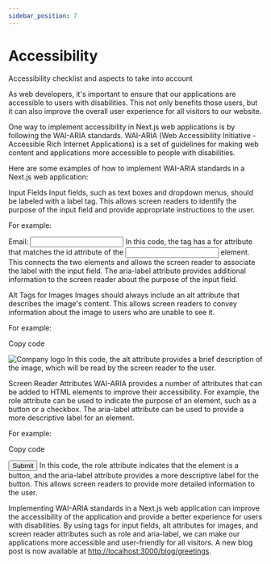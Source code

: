 ```yaml
---
sidebar_position: 7
---
```


# Accessibility

Accessibility checklist and aspects to take into account

As web developers, it's important to ensure that our applications are accessible to users with disabilities. This not only benefits those users, but it can also improve the overall user experience for all visitors to our website.

One way to implement accessibility in Next.js web applications is by following the WAI-ARIA standards. WAI-ARIA (Web Accessibility Initiative - Accessible Rich Internet Applications) is a set of guidelines for making web content and applications more accessible to people with disabilities.

Here are some examples of how to implement WAI-ARIA standards in a Next.js web application:

Input Fields
Input fields, such as text boxes and dropdown menus, should be labeled with a label tag. This allows screen readers to identify the purpose of the input field and provide appropriate instructions to the user.

For example:

<label for="email">Email:</label>
<input type="text" id="email" name="email" aria-label="Email" />
In this code, the <label> tag has a for attribute that matches the id attribute of the <input> element. This connects the two elements and allows the screen reader to associate the label with the input field. The aria-label attribute provides additional information to the screen reader about the purpose of the input field.

Alt Tags for Images
Images should always include an alt attribute that describes the image's content. This allows screen readers to convey information about the image to users who are unable to see it.

For example:

Copy code

<img src="logo.png" alt="Company logo" />
In this code, the alt attribute provides a brief description of the image, which
will be read by the screen reader to the user.

Screen Reader Attributes
WAI-ARIA provides a number of attributes that can be added to HTML elements to improve their accessibility. For example, the role attribute can be used to indicate the purpose of an element, such as a button or a checkbox. The aria-label attribute can be used to provide a more descriptive label for an element.

For example:

Copy code

<button role="button" aria-label="Submit form">
  Submit
</button>
In this code, the role attribute indicates that the element is a button, and the
aria-label attribute provides a more descriptive label for the button. This allows
screen readers to provide more detailed information to the user.

Implementing WAI-ARIA standards in a Next.js web application can improve the accessibility of the application and provide a better experience for users with disabilities. By using <label> tags for input fields, alt attributes for images, and screen reader attributes such as role and aria-label, we can make our applications more accessible and user-friendly for all visitors.
A new blog post is now available at [http://localhost:3000/blog/greetings](http://localhost:3000/blog/greetings).
